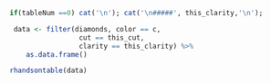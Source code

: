 
```r
if(tableNum ==0) cat('\n'); cat('\n#####', this_clarity,'\n');
```


```r


 data <- filter(diamonds, color == c, 
                 cut == this_cut,
                 clarity == this_clarity) %>%
    as.data.frame()

rhandsontable(data)


```

